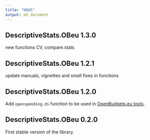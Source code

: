 ```yaml
---
title: "NEWS"
output: md_document
---
```

## DescriptiveStats.OBeu 1.3.0

new functions CV, compare.stats

## DescriptiveStats.OBeu 1.2.1

update manuals, vignettes and small fixes in functions

## DescriptiveStats.OBeu 1.2.0

Add `openspending.ds` function to be used in [OpenBudgets.eu tools](http://openbudgets.eu/tools/).

## DescriptiveStats.OBeu 0.2.0

First stable version of the library.